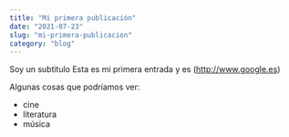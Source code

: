 ```yaml
---
title: "Mi primera publicación"
date: "2021-07-23"
slug: "mi-primera-publicacion"
category: "blog"
---
```


 Soy un subtitulo
Esta es mi primera entrada y es (http://www.google.es)


Algunas cosas que podríamos ver:
* cine
* literatura
* música

